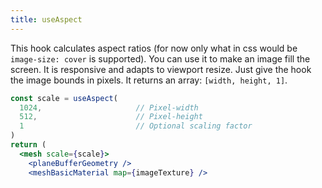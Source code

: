 ```yaml
---
title: useAspect
---
```


This hook calculates aspect ratios (for now only what in css would be `image-size: cover` is supported). You can use it to make an image fill the screen. It is responsive and adapts to viewport resize. Just give the hook the image bounds in pixels. It returns an array: `[width, height, 1]`.

```jsx
const scale = useAspect(
  1024,                     // Pixel-width
  512,                      // Pixel-height
  1                         // Optional scaling factor
)
return (
  <mesh scale={scale}>
    <planeBufferGeometry />
    <meshBasicMaterial map={imageTexture} />
```

<StoryBook lib="drei" id="misc-useaspect--default-story" />
